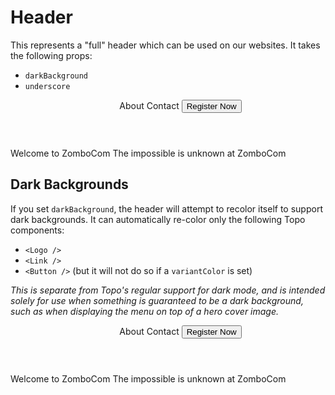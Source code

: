 
<Meta title="Header" component={Header} />

# Header

This represents a "full" header which can be used on our websites. It takes the following props:

- `darkBackground`
- `underscore`

<Preview>
  <Story name="Header">
    <Box borderWidth="1px" borderColor="gray.100">
      <Header underscore gradAmount="lg">
        <SiteLogo>
          <CodeDay />
        </SiteLogo>
        <Menu>
          <Link href="https://example.com" target="_blank">About</Link>
          <Link href="https://example.com" target="_blank">Contact</Link>
          <Button as="a" href="https://example.com" variantColor="green" target="_blank">Register Now</Button>
        </Menu>
      </Header>
      <Content>
        <Heading>Welcome to ZomboCom</Heading>
        <Text>The impossible is unknown at ZomboCom</Text>
      </Content>
    </Box>
  </Story>
</Preview>

## Dark Backgrounds

If you set `darkBackground`, the header will attempt to recolor itself to support dark backgrounds. It can automatically
re-color only the following Topo components:

- `<Logo />`
- `<Link />`
- `<Button />` (but it will not do so if a `variantColor` is set)

_This is separate from Topo's regular support for dark mode, and is intended solely for use when something is guaranteed
to be a dark background, such as when displaying the menu on top of a hero cover image._

<Preview>
  <Story name="Dark Header">
    <Box bg="gray.900">
      <Header darkBackground underscore>
        <SiteLogo>
          <a href="https://example.com/" target="_blank">
            <CodeDay />
          </a>
        </SiteLogo>
        <Menu>
          <Link href="https://example.com" target="_blank">About</Link>
          <Link href="https://example.com" target="_blank">Contact</Link>
          <Button as="a" href="https://example.com" target="_blank">Register Now</Button>
        </Menu>
      </Header>
      <Content>
        <Heading color="white">Welcome to ZomboCom</Heading>
        <Text color="white">The impossible is unknown at ZomboCom</Text>
      </Content>
    </Box>
  </Story>
</Preview>
